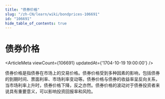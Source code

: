 ```yaml
---
title: "债券价格"
slug: "/zh-CN/learn/wiki/bondprices-106691"
id: "106691"
hide_table_of_contents: true
---
```



# 债券价格

<ArticleMeta viewCount={106691} updatedAt={'1704-10-19 19:00:00'} />

债券价格是指债券在市场上的交易价格。债券价格受到多种因素的影响，包括债券的到期时间、票面利率、市场利率变动等。债券价格与债券的收益率呈反向关系，当市场利率上升时，债券价格下降，反之亦然。债券价格的波动对于债券投资者来说具有重要意义，可以影响投资回报率和风险。
